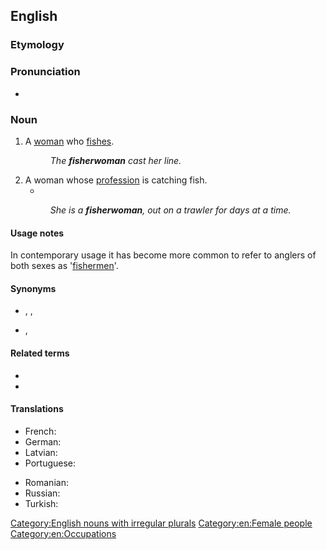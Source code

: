 ==English==

===Etymology===
{{suffix|en|fisher|woman}}

===Pronunciation===
* {{a|UK}} {{IPA|en|/ˈfɪʃəˌwʊmən/}}

===Noun===
{{en-noun|fisherwomen}}

# A [[woman]] who [[fish#Verb|fishes]].
#: ''The '''fisherwoman''' cast her line.''
# A woman whose [[profession]] is catching fish.
#* {{quote-book|en|year=2018|author=[[w:Nnedi Okorafor|Nnedi Okorafor]]|title=[[w:Who Fears Death|Who Fears Death]]|publisher=Harper''Voyager''|page=139|passage=“My parents were fishermen.” He turned to me and smiled, “Shall I call my mother a '''fisherwoman'''? Does that suit you?”}}
#: ''She is a '''fisherwoman''', out on a trawler for days at a time.''

====Usage notes====
In contemporary usage it has become more common to refer to anglers of both sexes as '[[fisherman|fishermen]]'.

====Synonyms====
* {{sense|woman who fishes}} {{l|en|fisherman}}, {{l|en|angler}}, {{l|en|fisher}}
* {{sense|woman whose profession is catching fish}} {{l|en|fisherman}}, {{l|en|fisher}}

====Related terms====
* {{l|en|fish}}
* {{l|en|fishing}}

====Translations====
{{trans-top|woman catching fish}}
* French: {{t+|fr|pêcheuse|f}}
* German: {{t+|de|Fischerin|f}}
* Latvian: {{t|lv|zvejniece|f}}
* Portuguese: {{t+|pt|pescadora|f}}
{{trans-mid}}
* Romanian: {{t|ro|[[femeie]]-[[pescar]]|f}}
* Russian: {{t+|ru|рыба́чка|f}}
* Turkish: {{t+|tr|balıkçı}}
{{trans-bottom}}

[[Category:English nouns with irregular plurals]]
[[Category:en:Female people]]
[[Category:en:Occupations]]